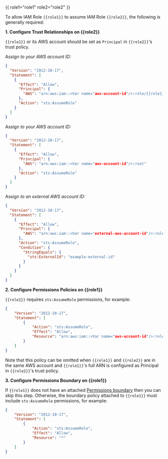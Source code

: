 {{ role1="role1" role2="role2" }}

To allow IAM Role `{{role1}}` to assume IAM Role `{{role2}}`, the following is
generally required:

**1. Configure Trust Relationships on {{role2}}**

`{{role1}}` or its AWS account should be set as `Principal` in `{{role2}}`'s trust
policy.
<Tabs>
<TabItem label="Role as principal">

Assign <Var name="aws-account-id"/> to your AWS account ID:
```json
{
  "Version": "2012-10-17",
  "Statement": [
    {
      "Effect": "Allow",
      "Principal": {
        "AWS": "arn:aws:iam::<Var name="aws-account-id"/>:role/{{role1}}"
      },
      "Action": "sts:AssumeRole"
    }
  ]
}
```
</TabItem>
<TabItem label="Account as principal">

Assign <Var name="aws-account-id"/> to your AWS account ID:

```json
{
  "Version": "2012-10-17",
  "Statement": [
    {
      "Effect": "Allow",
      "Principal": {
        "AWS": "arn:aws:iam::<Var name="aws-account-id"/>:root"
      },
      "Action": "sts:AssumeRole"
    }
  ]
}
```
</TabItem>
<TabItem label="Cross-account with external-id">

Assign <Var name="external-aws-account-id"/> to an external AWS account ID:

```json
{
  "Version": "2012-10-17",
  "Statement": [
    {
      "Effect": "Allow",
      "Principal": {
        "AWS": "arn:aws:iam::<Var name="external-aws-account-id"/>:role/{{role1}}"
      },
      "Action": "sts:AssumeRole",
      "Condition": {
        "StringEquals": {
          "sts:ExternalId": "example-external-id"
        }
      }
    }
  ]
}
```
</TabItem>

</Tabs>

**2. Configure Permissions Policies on {{role1}}**

`{{role1}}` requires `sts:AssumeRole` permissions, for example:
```json
{
    "Version": "2012-10-17",
    "Statement": [
        {
            "Action": "sts:AssumeRole",
            "Effect": "Allow",
            "Resource": "arn:aws:iam::<Var name="aws-account-id"/>:role/{{role2}}"
        }
    ]
}
```

Note that this policy can be omitted when `{{role1}}` and `{{role2}}` are in the same
AWS account and `{{role1}}`'s full ARN is configured as Principal in `{{role2}}`'s
trust policy.

**3. Configure Permissions Boundary on {{role1}}**

If `{{role1}}` does not have an attached
[Permissions boundary](https://docs.aws.amazon.com/IAM/latest/UserGuide/access_policies_boundaries.html)
then you can skip this step.
Otherwise, the boundary policy attached to `{{role1}}` must include
`sts:AssumeRole` permissions, for example:

```json
{
    "Version": "2012-10-17",
    "Statement": [
        {
            "Action": "sts:AssumeRole",
            "Effect": "Allow",
            "Resource": "*"
        }
    ]
}
```
